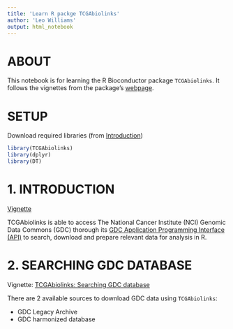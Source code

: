 ```yaml
---
title: 'Learn R packge TCGAbiolinks'
author: 'Leo Williams'
output: html_notebook
---
```


# ABOUT

This notebook is for learning the R Bioconductor package `TCGAbiolinks`. It follows the vignettes from the package's [webpage](https://bioconductor.org/packages/release/bioc/html/TCGAbiolinks.html).

# SETUP

Download required libraries (from [Introduction](#introduction))

```r
library(TCGAbiolinks)
library(dplyr)
library(DT)
```

# 1. INTRODUCTION

[Vignette](https://bioconductor.org/packages/release/bioc/vignettes/TCGAbiolinks/inst/doc/index.html)

TCGAbiolinks is able to access The National Cancer Institute (NCI) Genomic Data Commons (GDC) thorough its
[GDC Application Programming Interface (API)](https://gdc.cancer.gov/developers/gdc-application-programming-interface-api) to search, download and prepare relevant data for analysis in R.

# 2. SEARCHING GDC DATABASE

Vignette: [TCGAbiolinks: Searching GDC database](https://bioconductor.org/packages/release/bioc/vignettes/TCGAbiolinks/inst/doc/query.html)

There are 2 available sources to download GDC data using `TCGAbiolinks`:

- GDC Legacy Archive
- GDC harmonized database

